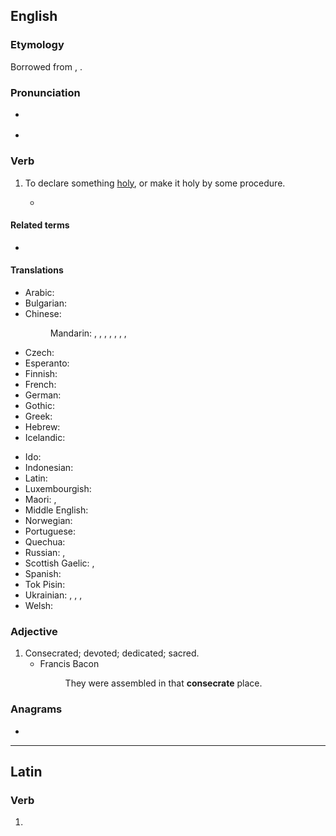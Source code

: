 ==English==

===Etymology===
Borrowed from {{bor|en|la|cōnsecrāre}}, {{m|la|cōnsecrātus}}.

===Pronunciation===
* {{q|verb}} {{IPA|/ˈkɒnsəkɹeɪt/|lang=en}}
* {{q|adjective}} {{IPA|/ˈkɒnsəkɹət/|lang=en}}

===Verb===
{{en-verb|consecrat}}

# {{lb|en|transitive}} To declare something [[holy]], or make it holy by some procedure.
#: {{syn|en|behallow|hallow|Thesaurus:consecrate}}
#: {{ant|en|desecrate|defile|Thesaurus:desecrate}}
#* {{quote-text|lang=en|date=1863-11-19|authorlink=Abraham Lincoln|first=Abraham|last=Lincoln|title=The Gettysburg Address|others=based on the signed "Bliss Copy"|passage=But, in a larger sense, we can not dedicate, we can not '''consecrate''', we can not hallow, this ground. The brave men, living and dead, who struggled here, have '''consecrated''' it, far above our poor power to add or detract.}}

====Related terms====
* {{l|en|consecration}}

====Translations====
{{trans-top|declare holy, or make holy by some procedure}}
* Arabic: {{t+|ar|قَدَّسَ}}
* Bulgarian: {{t+|bg|освещавам}}
* Chinese:
*: Mandarin: {{t|cmn|[[奉]][[為]][[神聖]]}}, {{t|cmn|[[奉]][[为]][[神圣]]|tr=fèngwéi shénshèng}}, {{t|cmn|[[成為]][[聖潔]]}}, {{t|cmn|[[成为]][[圣洁]]|tr=chéngwéi shèngjié}}, {{t|cmn|[[使]][[聖化]]}}, {{t|cmn|[[使]][[圣化]]|tr=shǐ shènghuà}}, {{t+|cmn|開光}}, {{t+|cmn|开光|tr=kāiguāng}}
* Czech: {{t|cs|zasvětit}}
* Esperanto: {{t|eo|konsekri}}
* Finnish: {{t|fi|pyhittää}}
* French: {{t+|fr|consacrer}}
* German: {{t+|de|weihen}}
* Gothic: {{t|got|𐍅𐌴𐌹𐌷𐌰𐌽}}
* Greek: {{t+|el|αγιάζω}}
* Hebrew: {{t|he|קידש|alt=קידש \ קִדֵּשׁ|tr=kidésh}}
* Icelandic: {{t|is|helga}}
{{trans-mid}}
* Ido: {{t+|io|konsekracar}}
* Indonesian: {{t+|id|menahbiskan}}
* Latin: {{t|la|consecrō}}
* Luxembourgish: {{t|lb|weien}}
* Maori: {{t|mi|whakatapu}}, {{t|mi|whakataputapu}}
* Middle English: {{t|enm|sacren}}
* Norwegian: {{t+|no|konsekrere}}
* Portuguese: {{t+|pt|consagrar}}
* Quechua: {{t|qu|willkachay}}
* Russian: {{t+|ru|освяща́ть|impf}}, {{t+|ru|освяти́ть|pf}}
* Scottish Gaelic: {{t|gd|coisrig}}, {{t|gd|naomhaich}}
* Spanish: {{t+|es|consagrar}}
* Tok Pisin: {{t|tpi|tambuim}}
* Ukrainian: {{t|uk|висвя́чувати}}, {{t|uk|ви́святити|pf}}, {{t|uk|освя́чувати|impf}}, {{t|uk|освяти́ти|pf}}
* Welsh: {{t+|cy|cysegru}}
{{trans-bottom}}

===Adjective===
{{en-adj}}

# Consecrated; devoted; dedicated; sacred.
#* Francis Bacon {{rfdatek}}
#*: They were assembled in that '''consecrate''' place.

===Anagrams===
* {{anagrams|en|a=acceenorst|concreates}}

{{topics|en|Religion}}

----

==Latin==

===Verb===
{{la-verb-form|cōnsecrāte}}

# {{inflection of|cōnsecrō||2|p|pres|actv|impr|lang=la}}